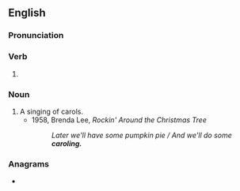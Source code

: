==English==

===Pronunciation===
{{a|RP}} {{IPA|en|/ˈkæɹəlɪŋ/}}

===Verb===
{{head|en|verb form}}

# {{lb|en|US}} {{present participle of|en|carol|nocat=1}}

===Noun===
{{en-noun}}

# A singing of carols.
#* 1958, Brenda Lee, ''Rockin' Around the Christmas Tree''
#*: ''Later we'll have some pumpkin pie / And we'll do some '''caroling.'''''

===Anagrams===
* {{anagrams|en|a=acgilnor|garcinol|oracling}}